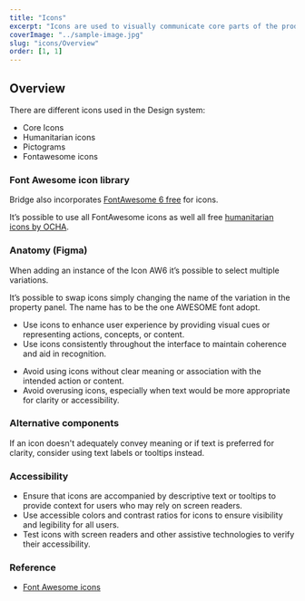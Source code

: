 ```yaml
---
title: "Icons"
excerpt: "Icons are used to visually communicate core parts of the product and available actions."
coverImage: "../sample-image.jpg"
slug: "icons/Overview"
order: [1, 1]
---
```


## Overview

There are different icons used in the Design system:

- Core Icons
- Humanitarian icons
- Pictograms
- Fontawesome icons

### Font Awesome icon library

Bridge also incorporates [FontAwesome 6 free](https://fontawesome.com) for icons.

It’s possible to use all FontAwesome icons as well all free [humanitarian icons by OCHA](https://fontawesome.com/icons/categories/humanitarian).

<FigmaImage url="https://www.figma.com/file/h0OBnVRCmPzMmCpYIYsj8H/Bridge-Documentation?node-id=822%3A3220" />

### Anatomy (Figma)

When adding an instance of the Icon AW6 it’s possible to select multiple variations.

<FigmaImage url="https://www.figma.com/file/h0OBnVRCmPzMmCpYIYsj8H/Bridge-Documentation?node-id=822%3A3261" />

It’s possible to swap icons simply changing the name of the variation in the property panel. The name has to be the one AWESOME font adopt.

<FigmaImage url="https://www.figma.com/file/h0OBnVRCmPzMmCpYIYsj8H/Bridge-Documentation?node-id=822%3A4118" />

<DoUse>

- Use icons to enhance user experience by providing visual cues or representing actions, concepts, or content.
- Use icons consistently throughout the interface to maintain coherence and aid in recognition.

</DoUse>

<DoNotUse>

- Avoid using icons without clear meaning or association with the intended action or content.
- Avoid overusing icons, especially when text would be more appropriate for clarity or accessibility.

</DoNotUse>

### Alternative components

If an icon doesn't adequately convey meaning or if text is preferred for clarity, consider using text labels or tooltips instead.

### Accessibility

- Ensure that icons are accompanied by descriptive text or tooltips to provide context for users who may rely on screen readers.
- Use accessible colors and contrast ratios for icons to ensure visibility and legibility for all users.
- Test icons with screen readers and other assistive technologies to verify their accessibility.

### Reference

- [Font Awesome icons](https://fontawesome.com)
